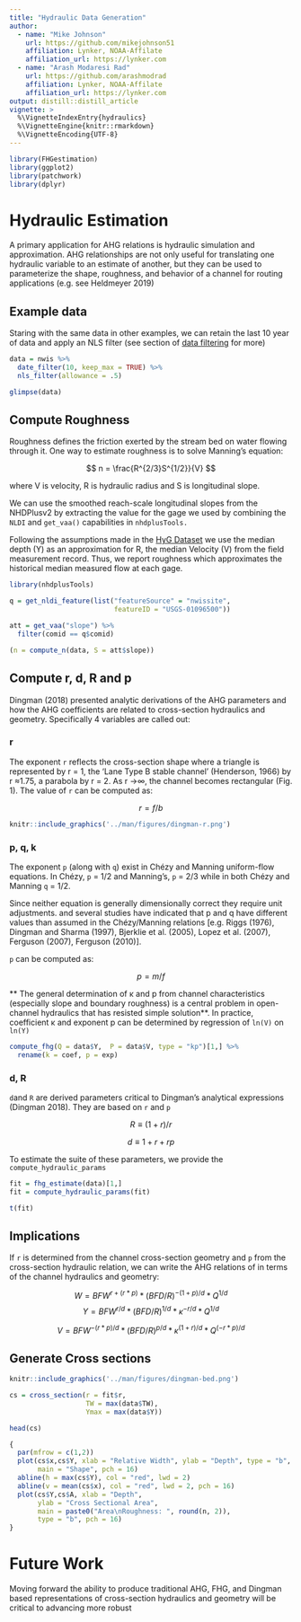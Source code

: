```yaml
---
title: "Hydraulic Data Generation"
author:
  - name: "Mike Johnson"
    url: https://github.com/mikejohnson51
    affiliation: Lynker, NOAA-Affilate
    affiliation_url: https://lynker.com
  - name: "Arash Modaresi Rad"
    url: https://github.com/arashmodrad
    affiliation: Lynker, NOAA-Affilate
    affiliation_url: https://lynker.com
output: distill::distill_article
vignette: >
  %\VignetteIndexEntry{hydraulics}
  %\VignetteEngine{knitr::rmarkdown}
  %\VignetteEncoding{UTF-8}
---
```


```r
library(FHGestimation)
library(ggplot2)
library(patchwork)
library(dplyr)
```


# Hydraulic Estimation

A primary application for AHG relations is hydraulic simulation and approximation. AHG relationships are not only useful for translating one hydraulic variable to an estimate of another, but they can be used to parameterize the shape, roughness, and behavior of a channel for routing applications (e.g. see Heldmeyer 2019)

## Example data

Staring with the same data in other examples, we can retain the last 10 year of data and apply an NLS filter (see section of [data filtering](/vignettes/data-filtering.Rmd) for more)

```r
data = nwis %>% 
  date_filter(10, keep_max = TRUE) %>% 
  nls_filter(allowance = .5)

glimpse(data)
```

## Compute Roughness

Roughness defines the friction exerted by the stream bed on water flowing through it. One way to estimate roughness is to solve Manning's equation:

$$
n = \frac{R^{2/3}S^{1/2}}{V}
$$

where V is velocity, R is hydraulic radius and S is longitudinal slope. 

We can use the smoothed reach-scale longitudinal slopes from the NHDPlusv2 by extracting the value for the gage we used by combining the `NLDI` and `get_vaa()` capabilities in `nhdplusTools.`

Following the assumptions made in the [HyG Dataset](https://zenodo.org/record/7868764) we use the median depth (Y) as an approximation for R, the median Velocity (V) from the field measurement record. Thus, we report roughness which approximates the historical median measured flow at each gage.

```r
library(nhdplusTools)

q = get_nldi_feature(list("featureSource" = "nwissite", 
                          featureID = "USGS-01096500"))

att = get_vaa("slope") %>% 
  filter(comid == q$comid)

(n = compute_n(data, S = att$slope))
```

## Compute r, d, R and p

Dingman (2018) presented analytic derivations of the AHG parameters and how the AHG coefficients are related to cross-section hydraulics and geometry. Specifically 4 variables are called out:

### r

The exponent `r` reflects the cross-section shape where a triangle is represented by r = 1, the ‘Lane Type B stable channel’ (Henderson, 1966) by r ≈1.75, a parabola by r = 2. As r →∞, the channel becomes rectangular (Fig. 1). The value of `r` can be computed as:

$$
r = f/b
$$

```r
knitr::include_graphics('../man/figures/dingman-r.png')
```

### p, q, k

The exponent `p` (along with `q`) exist in Chézy and Manning uniform-flow equations. In Chézy, `p` = 1/2 and Manning's, `p` = 2/3 while in both Chézy and Manning `q` = 1/2.

Since neither equation is generally dimensionally correct they require unit adjustments. and several studies have indicated that p and q have different values than assumed in the Chézy/Manning relations [e.g. Riggs (1976), Dingman and Sharma (1997), Bjerklie et al. (2005), Lopez et al. (2007), Ferguson (2007), Ferguson (2010)].

`p` can be computed as:

$$
p = m/f
$$

** The general determination of κ and p from channel characteristics (especially slope and boundary roughness) is a central problem in open-channel hydraulics that has resisted simple solution**. In practice, coefficient κ and  exponent p can be determined by regression of `ln(V)` on `ln(Y)`

```r
compute_fhg(Q = data$Y,  P = data$V, type = "kp")[1,] %>% 
  rename(k = coef, p = exp)
```


### d, R

`d `and `R` are derived parameters critical to Dingman’s analytical expressions (Dingman 2018). They are based on `r` and `p`

$$
R ≡ (1 + r)/r
$$


$$
d ≡ 1 + r + rp
$$


To estimate the suite of these parameters, we provide the `compute_hydraulic_params`

```r
fit = fhg_estimate(data)[1,]
fit = compute_hydraulic_params(fit)

t(fit)
```


## Implications

If `r` is determined from the channel cross-section geometry and `p` from the cross-section hydraulic relation, we can write the AHG relations of in terms of the channel hydraulics and geometry:

$$
W = BFW^{r+(r*p)} * (BFD/ R)^{-(1+p) / d} * Q^{1/d}
$$
$$
Y = BFW^{r/d} * (BFD/ R)^{1 / d} * κ^{-r/d} * Q^{1/d}
$$

$$
V = BFW^{-(r*p)/d} * (BFD/ R)^{p / d} * κ^{(1+r)/d} * Q^{(-r*p)/d}
$$

## Generate Cross sections

```r
knitr::include_graphics('../man/figures/dingman-bed.png')
```

```r
cs = cross_section(r = fit$r, 
                   TW = max(data$TW), 
                   Ymax = max(data$Y))

head(cs)
```

```r
{
  par(mfrow = c(1,2))
  plot(cs$x,cs$Y, xlab = "Relative Width", ylab = "Depth", type = "b", 
       main = "Shape", pch = 16)
  abline(h = max(cs$Y), col = "red", lwd = 2)
  abline(v = mean(cs$x), col = "red", lwd = 2, pch = 16)
  plot(cs$Y,cs$A, xlab = "Depth", 
       ylab = "Cross Sectional Area",
       main = paste0("Area\nRoughness: ", round(n, 2)),
       type = "b", pch = 16)
}

```

# Future Work

Moving forward the ability to produce traditional AHG, FHG, and Dingman based representations of cross-section hydraulics and geometry will be critical to advancing more robust

